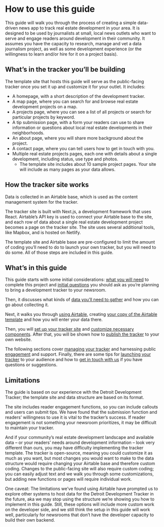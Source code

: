 
# How to use this guide

This guide will walk you through the process of creating a simple data-driven news app to track real estate development in your area. It is designed to be used by journalists at small, local news outlets who want to serve and engage readers around development in their community. It assumes you have the capacity to research, manage and vet a data journalism project, as well as some development experience (or the willingness to learn and/or hire for it on a project basis). 


## What’s in the tracker you’ll be building

The template site that hosts this guide will serve as the public-facing tracker once you set it up and customize it for your outlet. It includes:



* A homepage, with a short description of the development tracker.
* A map page, where you can search for and browse real estate development projects on a map.
* A projects page, where you can see a list of all projects or search for particular projects by keyword. 
* A tip submission page, with a form your readers can use to share information or questions about local real estate developments in their neighborhoods. 
* An about page, where you will share more background about the project. 
* A contact page, where you can tell users how to get in touch with you. 
* Multiple real estate projects pages, each one with details about a single development, including status, use type and photos. 
    * The template site includes about 10 sample project pages. Your site will include as many pages as your data allows. 


## How the tracker site works

Data is collected in an Airtable base, which is used as the content management system for the tracker. 

The tracker site is built with Next.js, a development framework that uses React. Airtable’s API key is used to connect your Airtable base to the site, and each row of data about a single real estate development project becomes a page on the tracker site. The site uses several additional tools, like Mapbox, and is hosted on Netlify. 

The template site and Airtable base are pre-configured to limit the amount of coding you’ll need to do to launch your own tracker, but you will need to do some. All of those steps are included in this guide. 


## What’s in this guide 

This guide starts with some initial considerations: [what you will need](https://airtable-tracker-toolkit.netlify.app/guide/what-you-will-need) to complete this project and [initial questions](https://airtable-tracker-toolkit.netlify.app/guide/initial-questions-to-ask) you should ask as you’re planning to bring a development tracker to your newsroom. 

Then, it discusses what kinds of [data you’ll need to gather](https://airtable-tracker-toolkit.netlify.app/guide/starting-with-the-data) and how you can go about collecting it. 

Next, it walks you through [using Airtable](https://airtable-tracker-toolkit.netlify.app/guide/organize-your-data-airtable-basics), creating [your copy of the Airtable template](https://airtable-tracker-toolkit.netlify.app/guide/setting-up-your-airtable-base) and how you will enter your data there. 

Then, you will [set up your tracker site](https://airtable-tracker-toolkit.netlify.app/guide/setting-up-the-site) and [customize necessary components](https://airtable-tracker-toolkit.netlify.app/guide/customizing-the-site). After that, you will be shown how to [publish the tracker](https://airtable-tracker-toolkit.netlify.app/guide/publishing-the-site) to your own website. 

The following sections cover [managing your tracker](https://airtable-tracker-toolkit.netlify.app/guide/managing-your-development-tracker) and harnessing public [engagement](https://airtable-tracker-toolkit.netlify.app/guide/harnessing-reader-engagement) and support. Finally, there are some tips for [launching your tracker](https://airtable-tracker-toolkit.netlify.app/guide/launching-your-tracker) to your audience and how to [get in touch with us](https://airtable-tracker-toolkit.netlify.app/guide/getting-in-touch-with-us) if you have questions or suggestions. 


## Limitations 

The guide is based on our experience with the Detroit Development Tracker; the template site and data structure are based on its format. 

The site includes reader engagement functions, so you can include callouts and users can submit tips. We have found that the submission function and readers’ willingness to use it is vital to the tracker’s success. If reader engagement is not something your newsroom prioritizes, it may be difficult to maintain your tracker. 

And if your community’s real estate development landscape and available data – or your readers’ needs around development information – look very different than ours, you may have difficulty implementing the tracker template. The tracker is open-source, meaning you could customize it as much as you want, but most changes you would want to make to the data structure would require changing your Airtable base and therefore custom coding. Changes to the public-facing site will also require custom coding; you can easily adjust text and we walk you through some customizations, but adding new functions or pages will require individual work. 

One caveat: The limitations we’ve found using Airtable have prompted us to explore other systems to host data for the Detroit Development Tracker in the future, aka we may stop using the structure we’re showing you how to implement in this guide. Still, these options will include more custom work on the developer side, and we still think the setup in this guide will work well, particularly for newsrooms that don’t have the developer capacity to build their own backend.


<TableOfContents index={1} />
